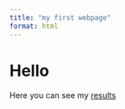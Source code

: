 ```yaml
---
title: "my first webpage"
format: html
---
```


# Hello

Here you can see my [results](my_file.html)


